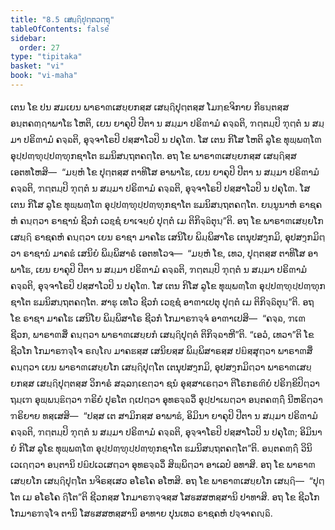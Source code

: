 ```yaml
---
title: "8.5 ເສຏ຺ຐິປຸຕ຺ຕວຕ຺ຖຸ"
tableOfContents: false
sidebar:
  order: 27
type: "tipitaka"
basket: "vi"
book: "vi-maha"
---
```



<DynamicBreadcrumb />

<Division number="333" book="vi-maha">

<Paragraph number="1577" book="vi-maha">
ເຕນ ໂຂ ປນ ສມເຍນ ພາຣາຓເສຍ຺ຍກສ຺ສ ເສຏ຺ຐິປຸຕ຺ຕສ຺ສ ໂມກ຺ຂຈິກາຍ ກີຬນ຺ຕສ຺ສ ອນ຺ຕຄຓ຺ຐາພາໂຘ ໂຫຕິ, ເຍນ ຍາຄຸປິ ປີຕາ ນ ສມ຺ມາ ປຣິຓາມໍ ຄຈ຺ຉຕິ, ຠຕ຺ຕມ຺ປິ ຠຸຕ຺ຕໍ ນ ສມ຺ມາ ປຣິຓາມໍ ຄຈ຺ຉຕິ, ອຸຈ຺ຈາໂຣປິ ປສ຺ສາໂວປິ ນ ປຄຸໂຓ. ໂສ ເຕນ ກິໂສ ໂຫຕິ ລູໂຂ ທຸພ຺ພຓ຺ໂຓ ອຸປ຺ປຓ຺ຑຸປ຺ປຓ຺ຑຸກຊາໂຕ ຘມນິສນ຺ຖຕຄຕ຺ໂຕ. ອຖ ໂຂ ພາຣາຓເສຍ຺ຍກສ຺ສ ເສຏ຺ຐິສ຺ສ ເອຕທໂຫສິ—  “ມຍ຺ຫໍ ໂຂ ປຸຕ຺ຕສ຺ສ ຕາທິໂສ ອາພາໂຘ, ເຍນ ຍາຄຸປິ ປີຕາ ນ ສມ຺ມາ ປຣິຓາມໍ ຄຈ຺ຉຕິ, ຠຕ຺ຕມ຺ປິ ຠຸຕ຺ຕໍ ນ ສມ຺ມາ ປຣິຓາມໍ ຄຈ຺ຉຕິ, ອຸຈ຺ຈາໂຣປິ ປສ຺ສາໂວປິ ນ ປຄຸໂຓ. ໂສ ເຕນ ກິໂສ ລູໂຂ ທຸພ຺ພຓ຺ໂຓ ອຸປ຺ປຓ຺ຑຸປ຺ປຓ຺ຑຸກຊາໂຕ ຘມນິສນ຺ຖຕຄຕ຺ໂຕ. ຍນ຺ນູນາຫໍ ຣາຊຄຫໍ ຄນ຺ຕ຺ວາ ຣາຊານໍ ຊີວກໍ ເວຊ຺ຊໍ ຍາເຈຍ຺ຍໍ ປຸຕ຺ຕໍ ເມ ຕິກິຈ຺ຉິຕຸນ຺”ຕິ. ອຖ ໂຂ ພາຣາຓເສຍ຺ຍໂກ ເສຏ຺ຐິ ຣາຊຄຫໍ ຄນ຺ຕ຺ວາ ເຍນ ຣາຊາ ມາຄໂຘ ເສນິໂຍ ພິມ຺ພິສາໂຣ ເຕນຸປສງ຺ກມິ, ອຸປສງ຺ກມິຕ຺ວາ ຣາຊານໍ ມາຄຘໍ ເສນິຍໍ ພິມ຺ພິສາຣໍ ເອຕທໂວຈ—  “ມຍ຺ຫໍ ໂຂ, ເທວ, ປຸຕ຺ຕສ຺ສ ຕາທິໂສ ອາພາໂຘ, ເຍນ ຍາຄຸປິ ປີຕາ ນ ສມ຺ມາ ປຣິຓາມໍ ຄຈ຺ຉຕິ, ຠຕ຺ຕມ຺ປິ ຠຸຕ຺ຕໍ ນ ສມ຺ມາ ປຣິຓາມໍ ຄຈ຺ຉຕິ, ອຸຈ຺ຈາໂຣປິ ປສ຺ສາໂວປິ ນ ປຄຸໂຓ. ໂສ ເຕນ ກິໂສ ລູໂຂ ທຸພ຺ພຓ຺ໂຓ ອຸປ຺ປຓ຺ຑຸປ຺ປຓ຺ຑຸກຊາໂຕ ຘມນິສນ຺ຖຕຄຕ຺ໂຕ. ສາຘຸ ເທໂວ ຊີວກໍ ເວຊ຺ຊໍ ອາຓາເປຕຸ ປຸຕ຺ຕໍ ເມ ຕິກິຈ຺ຉິຕຸນ຺”ຕິ.
</Paragraph>

<Paragraph number="1578" book="vi-maha">
ອຖ ໂຂ ຣາຊາ ມາຄໂຘ ເສນິໂຍ ພິມ຺ພິສາໂຣ ຊີວກໍ ໂກມາຣຠຈ຺ຈໍ ອາຓາເປສິ—  “ຄຈ຺ຉ, ຠເຓ ຊີວກ, ພາຣາຓສິໍ ຄນ຺ຕ຺ວາ ພາຣາຓເສຍ຺ຍກໍ ເສຏ຺ຐິປຸຕ຺ຕໍ ຕິກິຈ຺ຉາຫີ”ຕິ. “ເອວໍ, ເທວາ”ຕິ ໂຂ ຊີວໂກ ໂກມາຣຠຈ຺ໂຈ ຣຎ຺ໂຎ ມາຄຘສ຺ສ ເສນິຍສ຺ສ ພິມ຺ພິສາຣສ຺ສ ປຏິສ຺ສຸຕ຺ວາ ພາຣາຓສິໍ ຄນ຺ຕ຺ວາ ເຍນ ພາຣາຓເສຍ຺ຍໂກ ເສຏ຺ຐິປຸຕ຺ໂຕ ເຕນຸປສງ຺ກມິ, ອຸປສງ຺ກມິຕ຺ວາ ພາຣາຓເສຍ຺ຍກສ຺ສ ເສຏ຺ຐິປຸຕ຺ຕສ຺ສ ວິກາຣໍ ສລ຺ລກ຺ເຂຕ຺ວາ ຊນໍ ອຸສ຺ສາເຣຕ຺ວາ ຕິໂຣກຣຓິຍໍ ປຣິກ຺ຂິປິຕ຺ວາ ຖມ຺ເຠ ອຸພ຺ພນ຺ຘິຕ຺ວາ ຠຣິຍໍ ປຸຣໂຕ ຐເປຕ຺ວາ ອຸທຣຈ຺ຉວິໍ ອຸປ຺ປາເຏຕ຺ວາ ອນ຺ຕຄຓ຺ຐິໍ ນີຫຣິຕ຺ວາ ຠຣິຍາຍ ທສ຺ເສສິ—  “ປສ຺ສ ເຕ ສາມິກສ຺ສ ອາພາຘໍ, ອິມິນາ ຍາຄຸປິ ປີຕາ ນ ສມ຺ມາ ປຣິຓາມໍ ຄຈ຺ຉຕິ, ຠຕ຺ຕມ຺ປິ ຠຸຕ຺ຕໍ ນ ສມ຺ມາ ປຣິຓາມໍ ຄຈ຺ຉຕິ, ອຸຈ຺ຈາໂຣປິ ປສ຺ສາໂວປິ ນ ປຄຸໂຓ; ອິມິນາຍໍ ກິໂສ ລູໂຂ ທຸພ຺ພຓ຺ໂຓ ອຸປ຺ປຓ຺ຑຸປ຺ປຓ຺ຑຸກຊາໂຕ ຘມນິສນ຺ຖຕຄຕ຺ໂຕ”ຕິ. ອນ຺ຕຄຓ຺ຐິໍ ວິນິເວເຐຕ຺ວາ ອນ຺ຕານິ ປຏິປເວເສຕ຺ວາ ອຸທຣຈ຺ຉວິໍ ສິພ຺ພິຕ຺ວາ ອາເລປໍ ອທາສິ. ອຖ ໂຂ ພາຣາຓເສຍ຺ຍໂກ ເສຏ຺ຐິປຸຕ຺ໂຕ ນຈິຣສ຺ເສວ ອໂຣໂຄ ອໂຫສິ. ອຖ ໂຂ ພາຣາຓເສຍ຺ຍໂກ ເສຏ຺ຐິ—  “ປຸຕ຺ໂຕ ເມ ອໂຣໂຄ ຐິໂຕ”ຕິ ຊີວກສ຺ສ ໂກມາຣຠຈ຺ຈສ຺ສ ໂສຬສສຫສ຺ສານິ ປາທາສິ. ອຖ ໂຂ ຊີວໂກ ໂກມາຣຠຈ຺ໂຈ ຕານິ ໂສຬສສຫສ຺ສານິ ອາທາຍ ປຸນເທວ ຣາຊຄຫໍ ປຈ຺ຈາຄຎ຺ຉິ.
</Paragraph>
</Division>